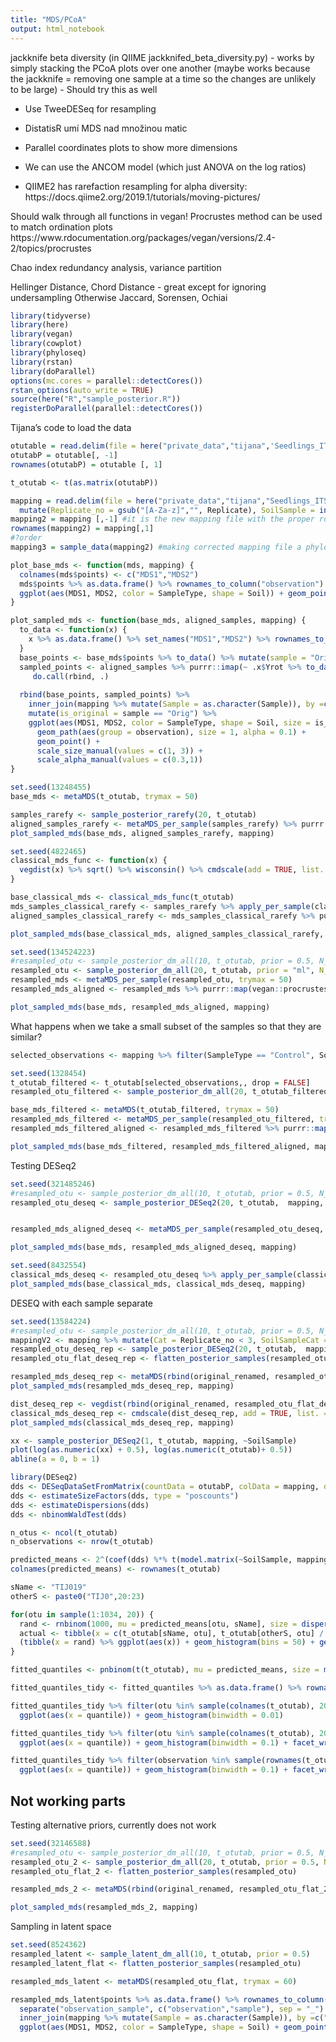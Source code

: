 ---
title: "MDS/PCoA"
output: html_notebook
---

jackknife beta diversity (in QIIME jackknifed_beta_diversity.py) - works by simply stacking the PCoA plots over one another (maybe works because the jackknife = removing one sample at a time so the changes are unlikely to be large) - Should try this as well

- Use TweeDESeq for resampling

- DistatisR umí MDS nad množinou matic

- Parallel coordinates plots to show more dimensions

- We can use the ANCOM model (which just ANOVA on the log ratios)

- QIIME2 has rarefaction resampling for alpha diversity: https://docs.qiime2.org/2019.1/tutorials/moving-pictures/

Should walk through all functions in vegan!
Procrustes method can be used to match ordination plots
https://www.rdocumentation.org/packages/vegan/versions/2.4-2/topics/procrustes

Chao index
redundancy analysis, variance partition

Hellinger Distance, Chord Distance - great except for ignoring undersampling
Otherwise Jaccard, Sorensen, Ochiai


```{r setup}
library(tidyverse)
library(here)
library(vegan)
library(cowplot)
library(phyloseq)
library(rstan)
library(doParallel)
options(mc.cores = parallel::detectCores())
rstan_options(auto_write = TRUE)
source(here("R","sample_posterior.R"))
registerDoParallel(parallel::detectCores())
```

Tijana's code to load the data
```{r}
otutable = read.delim(file = here("private_data","tijana",'Seedlings_ITS2_otutab_ALL.csv'), sep = "\t") #reading the data I want to use
otutabP = otutable[, -1]
rownames(otutabP) = otutable [, 1]

t_otutab <- t(as.matrix(otutabP))

mapping = read.delim(file = here("private_data","tijana","Seedlings_ITS2_year1_mapping.csv"), sep = ",") %>%
  mutate(Replicate_no = gsub("[A-Za-z]","", Replicate), SoilSample = interaction(Soil, SampleType))
mapping2 = mapping [,-1] #it is the new mapping file with the proper row names, same as in previous case, here we added names from the mapping
rownames(mapping2) = mapping[,1]
#?order
mapping3 = sample_data(mapping2) #making corrected mapping file a phyloseq object

```

```{r}
plot_base_mds <- function(mds, mapping) {
  colnames(mds$points) <- c("MDS1","MDS2")
  mds$points %>% as.data.frame() %>% rownames_to_column("observation") %>% inner_join(mapping %>% mutate(Sample = as.character(Sample)), by =c("observation" = "Sample")) %>%
  ggplot(aes(MDS1, MDS2, color = SampleType, shape = Soil)) + geom_point(size = 2)  
}

plot_sampled_mds <- function(base_mds, aligned_samples, mapping) {
  to_data <- function(x) { 
    x %>% as.data.frame() %>% set_names("MDS1","MDS2") %>% rownames_to_column("observation") 
  }
  base_points <- base_mds$points %>% to_data() %>% mutate(sample = "Orig")
  sampled_points <- aligned_samples %>% purrr::imap(~ .x$Yrot %>% to_data() %>% mutate(sample = paste0("S_",.y))) %>%
     do.call(rbind, .)
  
  rbind(base_points, sampled_points) %>%
    inner_join(mapping %>% mutate(Sample = as.character(Sample)), by =c("observation" = "Sample")) %>%
    mutate(is_original = sample == "Orig") %>%
    ggplot(aes(MDS1, MDS2, color = SampleType, shape = Soil, size = is_original, alpha = is_original)) +
      geom_path(aes(group = observation), size = 1, alpha = 0.1) +
      geom_point() + 
      scale_size_manual(values = c(1, 3)) + 
      scale_alpha_manual(values = c(0.3,1)) 
}
```

```{r}
set.seed(13248455)
base_mds <- metaMDS(t_otutab, trymax = 50)

samples_rarefy <- sample_posterior_rarefy(20, t_otutab)
aligned_samples_rarefy <- metaMDS_per_sample(samples_rarefy) %>% purrr::map(vegan::procrustes, X = base_mds)
plot_sampled_mds(base_mds, aligned_samples_rarefy, mapping)
```


```{r}
set.seed(4822465)
classical_mds_func <- function(x) {
  vegdist(x) %>% sqrt() %>% wisconsin() %>% cmdscale(add = TRUE, list. = TRUE)
}

base_classical_mds <- classical_mds_func(t_otutab)
mds_samples_classical_rarefy <- samples_rarefy %>% apply_per_sample(classical_mds_func)
aligned_samples_classical_rarefy <- mds_samples_classical_rarefy %>% purrr::map(vegan::procrustes, X = base_classical_mds)

plot_sampled_mds(base_classical_mds, aligned_samples_classical_rarefy, mapping)
```


```{r}
set.seed(134524223)
#resampled_otu <- sample_posterior_dm_all(10, t_otutab, prior = 0.5, N_draws = "original") 
resampled_otu <- sample_posterior_dm_all(20, t_otutab, prior = "ml", N_draws = "original")
resampled_mds <- metaMDS_per_sample(resampled_otu, trymax = 50) 
resampled_mds_aligned <- resampled_mds %>% purrr::map(vegan::procrustes, X = base_mds)
```



```{r}
plot_sampled_mds(base_mds, resampled_mds_aligned, mapping)
```

What happens when we take a small subset of the samples so that they are similar?

```{r}
selected_observations <- mapping %>% filter(SampleType == "Control", Soil == "Spruce") %>% pull("Sample") %>% as.character()

set.seed(1328454)
t_otutab_filtered <- t_otutab[selected_observations,, drop = FALSE]
resampled_otu_filtered <- sample_posterior_dm_all(20, t_otutab_filtered, prior = "ml", N_draws = "original")

base_mds_filtered <- metaMDS(t_otutab_filtered, trymax = 50)
resampled_mds_filtered <- metaMDS_per_sample(resampled_otu_filtered, trymax = 50) 
resampled_mds_filtered_aligned <- resampled_mds_filtered %>% purrr::map(vegan::procrustes, X = base_mds_filtered)
```

```{r}
plot_sampled_mds(base_mds_filtered, resampled_mds_filtered_aligned, mapping)
```

Testing DESeq2
```{r}
set.seed(321485246)
#resampled_otu <- sample_posterior_dm_all(10, t_otutab, prior = 0.5, N_draws = "original") 
resampled_otu_deseq <- sample_posterior_DESeq2(20, t_otutab,  mapping, ~SoilSample)


resampled_mds_aligned_deseq <- metaMDS_per_sample(resampled_otu_deseq, trymax = 50)  %>% purrr::map(vegan::procrustes, X = base_mds)

plot_sampled_mds(base_mds, resampled_mds_aligned_deseq, mapping)
```

```{r}
set.seed(8432554)
classical_mds_deseq <- resampled_otu_deseq %>% apply_per_sample(classical_mds_func) %>% purrr::map(vegan::procrustes, X = base_classical_mds)
plot_sampled_mds(base_classical_mds, classical_mds_deseq, mapping)
```

DESEQ with each sample separate

```{r}
set.seed(13584224)
#resampled_otu <- sample_posterior_dm_all(10, t_otutab, prior = 0.5, N_draws = "original") 
mappingV2 <- mapping %>% mutate(Cat = Replicate_no < 3, SoilSampleCat = interaction(SoilSample,Cat))
resampled_otu_deseq_rep <- sample_posterior_DESeq2(20, t_otutab,  mappingV2, ~SoilSampleCat)
resampled_otu_flat_deseq_rep <- flatten_posterior_samples(resampled_otu_deseq_rep)

resampled_mds_deseq_rep <- metaMDS(rbind(original_renamed, resampled_otu_flat_deseq_rep), trymax = 50)
plot_sampled_mds(resampled_mds_deseq_rep, mapping)
```


```{r}
dist_deseq_rep <- vegdist(rbind(original_renamed, resampled_otu_flat_deseq_rep)) %>% sqrt() %>% wisconsin()
classical_mds_deseq_rep <- cmdscale(dist_deseq_rep, add = TRUE, list. = TRUE)
plot_sampled_mds(classical_mds_deseq_rep, mapping)
```

```{r}
xx <- sample_posterior_DESeq2(1, t_otutab, mapping, ~SoilSample)
plot(log(as.numeric(xx) + 0.5), log(as.numeric(t_otutab)+ 0.5))
abline(a = 0, b = 1)
```


```{r}
library(DESeq2)
dds <- DESeqDataSetFromMatrix(countData = otutabP, colData = mapping, design = ~SoilSample)
dds <- estimateSizeFactors(dds, type = "poscounts")
dds <- estimateDispersions(dds)
dds <- nbinomWaldTest(dds)

```

```{r}
n_otus <- ncol(t_otutab)
n_observations <- nrow(t_otutab)

predicted_means <- 2^(coef(dds) %*% t(model.matrix(~SoilSample, mapping ))) * matrix(rep(sizeFactors(dds), each = n_otus), n_otus, n_observations)
colnames(predicted_means) <- rownames(t_otutab)

```


```{r}
sName <- "TIJ019"
otherS <- paste0("TIJ0",20:23)

for(otu in sample(1:1034, 20)) {
  rand <- rnbinom(1000, mu = predicted_means[otu, sName], size = dispersions(dds)[otu])
  actual <- tibble(x = c(t_otutab[sName, otu], t_otutab[otherS, otu] / sizeFactors(dds)[otherS]))
  (tibble(x = rand) %>% ggplot(aes(x)) + geom_histogram(bins = 50) + geom_vline(data = actual, aes(xintercept = x)) )%>% print()
}
```

```{r}
fitted_quantiles <- pnbinom(t(t_otutab), mu = predicted_means, size = matrix(rep(dispersions(dds), times = n_observations), n_otus, n_observations))

fitted_quantiles_tidy <- fitted_quantiles %>% as.data.frame() %>% rownames_to_column("otu") %>% gather("observation","quantile", -otu) 

fitted_quantiles_tidy %>% filter(otu %in% sample(colnames(t_otutab), 20)) %>%
  ggplot(aes(x = quantile)) + geom_histogram(binwidth = 0.01) 

fitted_quantiles_tidy %>% filter(otu %in% sample(colnames(t_otutab), 20)) %>%
  ggplot(aes(x = quantile)) + geom_histogram(binwidth = 0.1) + facet_wrap(~otu)

fitted_quantiles_tidy %>% filter(observation %in% sample(rownames(t_otutab), 20)) %>%
  ggplot(aes(x = quantile)) + geom_histogram(binwidth = 0.1) + facet_wrap(~observation)

```


## Not working parts
Testing alternative priors, currently does not work

```{r}
set.seed(32146588)
#resampled_otu <- sample_posterior_dm_all(10, t_otutab, prior = 0.5, N_draws = "original") 
resampled_otu_2 <- sample_posterior_dm_all(20, t_otutab, prior = 0.5, N_draws = "original")
resampled_otu_flat_2 <- flatten_posterior_samples(resampled_otu)

resampled_mds_2 <- metaMDS(rbind(original_renamed, resampled_otu_flat_2), trymax = 50)
```
```{r}
plot_sampled_mds(resampled_mds_2, mapping)
```

Sampling in latent space

```{r}
set.seed(8524362)
resampled_latent <- sample_latent_dm_all(10, t_otutab, prior = 0.5) 
resampled_latent_flat <- flatten_posterior_samples(resampled_otu)

resampled_mds_latent <- metaMDS(resampled_otu_flat, trymax = 60)
```



```{r}
resampled_mds_latent$points %>% as.data.frame() %>% rownames_to_column("observation_sample") %>%
  separate("observation_sample", c("observation","sample"), sep = "_")  %>% 
  inner_join(mapping %>% mutate(Sample = as.character(Sample)), by =c("observation" = "Sample")) %>%
  ggplot(aes(MDS1, MDS2, color = SampleType, shape = Soil) + geom_point() 
```
